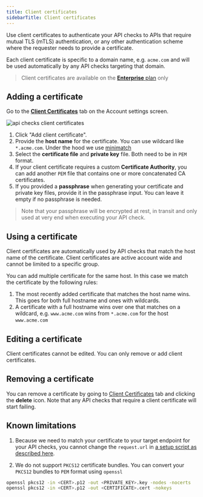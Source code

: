 ```yaml
---
title: Client certificates
sidebarTitle: Client certificates
---
```


Use client certificates to authenticate your API checks to APIs that require mutual TLS (mTLS) authentication, or
any other authentication scheme where the requester needs to provide a certificate.

Each client certificate is specific to a domain name, e.g. `acme.com` and will be used automatically by any API checks 
targeting that domain.

> Client certificates are available on the [**Enterprise** plan](/pricing/) only

## Adding a certificate

Go to the **[Client Certificates](https://app.checklyhq.com/settings/account/client-certificates)** tab on the Account settings screen.

![api checks client certificates](/docs/images/api-checks/client-certificates.png)

1. Click "Add client certificate".
2. Provide the **host name** for the certificate. You can use wildcard like `*.acme.com`. Under the hood we use [minimatch](https://www.npmjs.com/package/minimatch) 
3. Select the **certificate file** and **private key** file. Both need to be in `PEM` format.
4. If your client certificate requires a custom **Certificate Authority**, you can add another `PEM` file that contains one or more concatenated CA certificates.
5. If you provided a **passphrase** when generating your certificate and private key files, provide it in the passphrase input. You can leave it empty if no passphrase is needed.

> Note that your passphrase will be encrypted at rest, in transit and only used at very end when executing your API check. 

## Using a certificate

Client certificates are automatically used by API checks that match the host name of the certificate. Client certificates 
are active account wide and cannot be limited to a specific group.

You can add multiple certificate for the same host. In this case we match the certificate by the following rules:

1. The most recently added certificate that matches the host name wins. This goes for both full hostname and ones with wildcards.
2. A certificate with a full hostname wins over one that matches on a wildcard, e.g. `www.acme.com` wins from `*.acme.com` for the host `www.acme.com`

## Editing a certificate

Client certificates cannot be edited. You can only remove or add client certificates.

## Removing a certificate

You can remove a certificate by going to [Client Certificates](https://app.checklyhq.com/settings/account/client-certificates)
tab and clicking the **delete** icon. Note that any API checks that require a client certificate will start failing. 

## Known limitations

1. Because we need to match your certificate to your target endpoint for your API checks, you cannot change the `request.url` 
in [a setup script as described here](/docs/api-checks/setup-teardown-scripts/#request).

2. We do not support `PKCS12` certificate bundles. You can convert your `PKCS12` bundles to `PEM` format using `openssl`

```bash
openssl pkcs12 -in <CERT>.p12 -out <PRIVATE_KEY>.key -nodes -nocerts
openssl pkcs12 -in <CERT>.p12 -out <CERTIFICATE>.cert -nokeys
```
